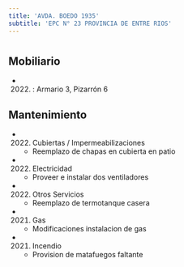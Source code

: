 ```yaml
---
title: 'AVDA. BOEDO 1935'
subtitle: 'EPC N° 23 PROVINCIA DE ENTRE RIOS'
---
```


#


## Mobiliario

*  (2022) : Armario 3, Pizarrón 6 





## Mantenimiento

*  (2022) Cubiertas / Impermeabilizaciones 
    + Reemplazo de chapas en cubierta en patio

*  (2022) Electricidad 
    + Proveer e instalar dos ventiladores

*  (2022) Otros Servicios 
    + Reemplazo de termotanque casera

*  (2021) Gas 
    + Modificaciones instalacion de gas

*  (2021) Incendio 
    + Provision de matafuegos faltante



